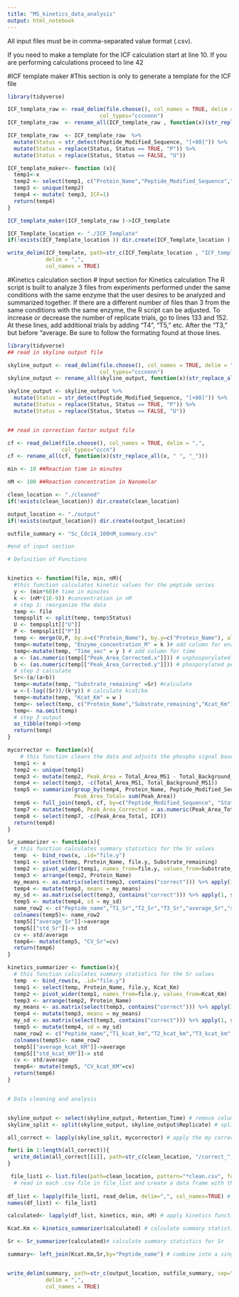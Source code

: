 ---
title: "MS_kinetics_data_analysis"
output: html_notebook
---

All input files must be in comma-separated value format (.csv). 

If you need to make a template for the ICF calculation  start at line 10. If you are performing calculations proceed to line 42

#ICF template maker
#This section is only to generate a template for the ICF file 
```{r}
library(tidyverse)

ICF_template_raw <- read_delim(file.choose(), col_names = TRUE, delim = ",", 
                             col_types="cccnnnn")
ICF_template_raw  <- rename_all(ICF_template_raw , function(x)(str_replace_all(x, " ", "_")))

ICF_template_raw  <- ICF_template_raw  %>%
  mutate(Status = str_detect(Peptide_Modified_Sequence, "[+80]")) %>%
  mutate(Status = replace(Status, Status == TRUE, "P")) %>%
  mutate(Status = replace(Status, Status == FALSE, "U"))

ICF_template_maker<- function (x){
  temp1<-x
  temp2 <- select(temp1, c("Protein_Name","Peptide_Modified_Sequence","Status"))
  temp3 <- unique(temp2)
  temp4 <- mutate( temp3, ICF=1)
  return(temp4)
}

ICF_template_maker(ICF_template_raw )->ICF_template

ICF_Template_location <- "./ICF_Template"
if(!exists(ICF_Template_location )) dir.create(ICF_Template_location )

write_delim(ICF_template, path=str_c(ICF_Template_location , "ICF_template.csv", sep="/"),
            delim = ",",
            col_names = TRUE)

```
#Kinetics calculation section 
# Input section for Kinetics calculation 
The R script is built to analyze 3 files from experiments performed under the same conditions with the same enzyme that the user desires to be analyzed and summarized together. If there are a different number of files than 3 from the same conditions with the same enzyme, the R script can be adjusted. To increase or decrease the number of replicate trials, go to lines 133 and 152. At these lines, add additional trials by adding "T4", "T5," etc. After the "T3," but before "average. Be sure to follow the formating found at those lines.  

```{r}
library(tidyverse)
## read in skyline output file

skyline_output <- read_delim(file.choose(), col_names = TRUE, delim = ",", 
                             col_types="cccnnnn")
skyline_output <- rename_all(skyline_output, function(x)(str_replace_all(x, " ", "_")))

skyline_output <- skyline_output %>%
  mutate(Status = str_detect(Peptide_Modified_Sequence, "[+80]")) %>%
  mutate(Status = replace(Status, Status == TRUE, "P")) %>%
  mutate(Status = replace(Status, Status == FALSE, "U"))


## read in correction factor output file

cf <- read_delim(file.choose(), col_names = TRUE, delim = ",", 
                 col_types="cccn")
cf <- rename_all(cf, function(x)(str_replace_all(x, " ", "_")))

min <- 10 ##Reaction time in minutes

nM <- 100 ##Reaction concentration in Nanomolar 

clean_location <- "./cleaned"
if(!exists(clean_location)) dir.create(clean_location)

output_location <- "./output"
if(!exists(output_location)) dir.create(output_location)

outfile_summary <- "Sc_Cdc14_100nM_summary.csv"

#end of input section

# Definition of Functions 


kinetics <- function(file, min, nM){
  #this function calculates kinetic values for the peptide series 
  y <- (min*60)# time in minutes
  k <- (nM*(1E-9)) #concentration in nM
  # step 1: reorganize the data 
  temp <- file
  tempsplit <- split(temp, temp$Status)
  U <- tempsplit[["U"]]
  P <- tempsplit[["P"]]
  temp <- merge(U,P, by.x=c("Protein_Name"), by.y=c("Protein_Name"), all.x=TRUE, all.y=TRUE)
  temp<-mutate(temp, "Enzyme_concentration_M" = k )# add column for enzyme concentration
  temp<-mutate(temp, "Time_sec" = y ) # add column for time
  a <- (as.numeric(temp[["Peak_Area_Corrected.x"]])) # unphosporylated peak area
  b <- (as.numeric(temp[["Peak_Area_Corrected.y"]])) # phosporylated peak area
  # step 2 calculate 
  Sr<-(a/(a+b))
  temp<-mutate(temp, "Substrate_remaining" =Sr) #calculate 
  w <-(-log((Sr))/(k*y)) # calculate kcat/km
  temp<-mutate(temp, "Kcat_Km" = w )
  temp<- select(temp, c("Protein_Name","Substrate_remaining","Kcat_Km"))
  temp<- na.omit(temp)
  # step 3 output 
  as_tibble(temp)->temp
  return(temp)
}

mycorrector <- function(x){
    # this function cleans the data and adjusts the phospho signal based on the correction factor from the lambda phosphatase data
  temp1 <- x
  temp2 <- unique(temp1)
  temp3 <- mutate(temp2, Peak_Area = Total_Area_MS1 - Total_Background_MS1)
  temp4 <- select(temp3, -c(Total_Area_MS1, Total_Background_MS1))
  temp5 <- summarize(group_by(temp4, Protein_Name, Peptide_Modified_Sequence, Status),
                     Peak_Area_Total= sum(Peak_Area))
  temp6 <- full_join(temp5, cf, by=c("Peptide_Modified_Sequence", "Status"))
  temp7 <- mutate(temp6, Peak_Area_Corrected = as.numeric(Peak_Area_Total) * as.numeric(ICF))
  temp8 <- select(temp7, -c(Peak_Area_Total, ICF))
  return(temp8)
}

Sr_summarizer <- function(x){
  # this function calculates summary statistics for the Sr values 
  temp  <- bind_rows(x, .id="file.y") 
  temp1 <- select(temp, Protein_Name, file.y, Substrate_remaining) 
  temp2 <- pivot_wider(temp1, names_from=file.y, values_from=Substrate_remaining) 
  temp3 <- arrange(temp2, Protein_Name)
  my_means <- as.matrix(select(temp3, contains("correct"))) %>% apply(1, mean)
  temp4 <- mutate(temp3, means = my_means)
  my_sd <- as.matrix(select(temp3, contains("correct"))) %>% apply(1, sd)
  temp5 <- mutate(temp4, sd = my_sd)
  name_row2 <- c("Peptide_name","T1_Sr","T2_Sr","T3_Sr","average_Sr","std_Sr")
  colnames(temp5)<- name_row2
  temp5[["average_Sr"]]->average
  temp5[["std_Sr"]]-> std
  cv <- std/average
  temp6<- mutate(temp5, "CV_Sr"=cv)
  return(temp6)
}

kinetics_summarizer <- function(x){
  # this function calculates summary statistics for the Sr values 
  temp  <- bind_rows(x, .id="file.y") 
  temp1 <- select(temp, Protein_Name, file.y, Kcat_Km) 
  temp2 <- pivot_wider(temp1, names_from=file.y, values_from=Kcat_Km) 
  temp3 <- arrange(temp2, Protein_Name)
  my_means <- as.matrix(select(temp3, contains("correct"))) %>% apply(1, mean)
  temp4 <- mutate(temp3, means = my_means)
  my_sd <- as.matrix(select(temp3, contains("correct"))) %>% apply(1, sd)
  temp5 <- mutate(temp4, sd = my_sd)
  name_row2 <- c("Peptide_name","T1_kcat_km","T2_kcat_km","T3_kcat_km","average_kcat_KM","std_kcat_KM")
  colnames(temp5)<- name_row2
  temp5[["average_kcat_KM"]]->average
  temp5[["std_kcat_KM"]]-> std
  cv <- std/average
  temp6<- mutate(temp5, "CV_kcat_KM"=cv)
  return(temp6)
}


# Data cleaning and analysis


skyline_output <- select(skyline_output,-Retention_Time) # remove columns 
skyline_split <- split(skyline_output, skyline_output$Replicate) # split the skyline file into individual replicates 

all_correct <- lapply(skyline_split, mycorrector) # apply the my corrector function across all replicates

for(i in 1:length(all_correct)){
  write_delim(all_correct[[i]], path=str_c(clean_location, "/correct_", names(all_correct)[i], "_clean.csv", sep=""), delim=",") # output cleaned files 
}

 file_list1 <- list.files(path=clean_location, pattern="*clean.csv", full.names=TRUE) # create list of all .csv files in folder
  # read in each .csv file in file_list and create a data frame with the same name as the .csv file
 
df_list <- lapply(file_list1, read_delim, delim=",", col_names=TRUE) # add the file name into each individual file as a column in list 1
names(df_list) <- file_list1

calculated<- lapply(df_list, kinetics, min, nM) # apply kinetics function each individual file in the sequence 

Kcat.Km <- kinetics_summarizer(calculated) # calculate summary statistics for kcat/km

Sr <- Sr_summarizer(calculated)# calculate summary statistics for Sr

summary<- left_join(Kcat.Km,Sr,by="Peptide_name") # combine into a single tibble


write_delim(summary, path=str_c(output_location, outfile_summary, sep="/"),
            delim = ",",
            col_names = TRUE)

```
